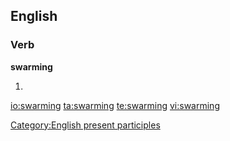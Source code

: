 ==English==

===Verb===
'''swarming'''
# {{present participle of|swarm}}

[[Category:English present participles]]

[[io:swarming]]
[[ta:swarming]]
[[te:swarming]]
[[vi:swarming]]